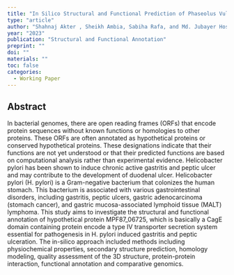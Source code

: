 ---
title: "In Silico Structural and Functional Prediction of Phaseolus Vulgaris Hypothetical Protein PHA VU_004G136400g"
type: "article"
author: "Shahnaj Akter , Sheikh Ambia, Sabiha Rafa, and Md. Jubayer Hossain"
year: "2023"
publication: "Structural and Functional Annotation"
preprint: ""
doi: ""
materials: ""
toc: false
categories:
  - Working Paper 
---

## Abstract
In bacterial genomes, there are open reading frames (ORFs) that encode protein sequences without known functions or homologies to other proteins. These ORFs are often annotated as hypothetical proteins or conserved hypothetical proteins. These designations indicate that their functions are not yet understood or that their predicted functions are based on computational analysis rather than experimental evidence. Helicobacter pylori has been shown to induce chronic active gastritis and peptic ulcer and may contribute to the development of duodenal ulcer. Helicobacter pylori (H. pylori) is a Gram-negative bacterium that colonizes the human stomach. This bacterium is associated with various gastrointestinal disorders, including gastritis, peptic ulcers, gastric adenocarcinoma (stomach cancer), and gastric mucosa-associated lymphoid tissue (MALT) lymphoma. This study aims to investigate the structural and functional annotation of hypothetical protein MPF87_06725, which is basically a CagE domain containing protein encode a type IV transporter secretion system essential for pathogenesis in H. pylori induced gastritis and peptic ulceration. The in-silico approach included methods including physiochemical properties, secondary structure prediction, homology modeling, quality assessment of the 3D structure, protein-protein interaction, functional annotation and comparative genomics.
